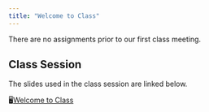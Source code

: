 ```yaml
---
title: "Welcome to Class"
---
```


There are no assignments prior to our first class meeting.

## Class Session

The slides used in the class session are linked below.

🖥[Welcome to Class](../slides/welcome-slides.qmd)
